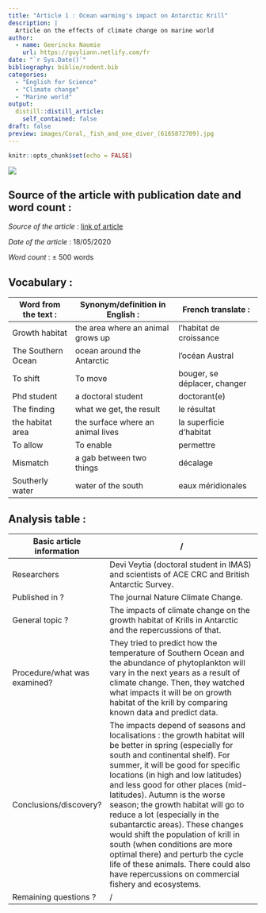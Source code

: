 ```yaml
---
title: "Article 1 : Ocean warming's impact on Antarctic Krill"
description: |
  Article on the effects of climate change on marine world
author:
  - name: Geerinckx Naomie
    url: https://guyliann.netlify.com/fr
date: "`r Sys.Date()`"
bibliography: biblio/rodent.bib
categories:
  - "English for Science"
  - "Climate change"
  - "Marine world"
output:
  distill::distill_article:
    self_contained: false
draft: false
preview: images/Coral,_fish_and_one_diver_(6165872709).jpg
---
```


```r
knitr::opts_chunk$set(echo = FALSE)
```

![](images/Coral,_fish_and_one_diver_(6165872709).jpg) 



## Source of the article with publication date and word count : 

*Source of the article* : [link of article](https://www.sciencedaily.com/releases/2020/05/200518145013.htm)

*Date of the article* : 18/05/2020

*Word count* : ± 500 words 

## Vocabulary : 

| Word from the text :  | Synonym/definition in English :     | French translate :           |
| --------------------- | ----------------------------------- | ---------------------------- |
| Growth habitat        | the area where  an animal grows up  | l'habitat de croissance      |
| The Southern Ocean    | ocean  around the Antarctic         | l'océan Austral              |
| To shift              | To move                             | bouger, se déplacer, changer |
| Phd student           | a doctoral student                  | doctorant(e)                 |
| The finding           | what we get, the result             | le résultat                  |
| the habitat area      | the surface where an animal lives   | la superficie d'habitat      |
| To allow              | To enable                           | permettre                    |
| Mismatch              | a gab between two things            | décalage                     |
| Southerly water       | water of the south                  | eaux méridionales            |

## Analysis table :

| Basic article information 	| / 	|
|------------------------------	|-------------------------------------------------------------------------------------------------------------------------------------------------------------------------------------------------------------------------------------------------------------------------------------------------------------------------------------------------------------------------------------------------------------------------------------------------------------------------------------------------------------------------------------------------------------------------------------------------------------------------------	|
| Researchers 	| Devi Veytia (doctoral student in IMAS) and scientists of ACE CRC and British Antarctic Survey.            	|
| Published in ? 	| The journal Nature Climate Change. 	|
| General topic ? 	| The impacts of climate change on the growth habitat of Krills in Antarctic and the repercussions of that. 	|
| Procedure/what was examined? 	| They tried to predict how the temperature of Southern Ocean and the abundance of phytoplankton will vary in the next years as a result of climate change. Then, they watched what impacts it will be on growth habitat of the krill by comparing known data and predict data.   |
| Conclusions/discovery? 	| The impacts depend of seasons and localisations : the growth habitat will be better in spring (especially for south and continental shelf). For summer, it will be good for specific locations (in high and low latitudes) and less good for other places (mid-latitudes). Autumn is the worse season; the growth habitat will go to reduce a lot (especially in the subantarctic areas). These changes would shift the population of krill in south (when conditions are more optimal there) and perturb the cycle life of these animals. There could also have repercussions on commercial fishery and ecosystems. |
| Remaining questions ? 	|  / 	|






